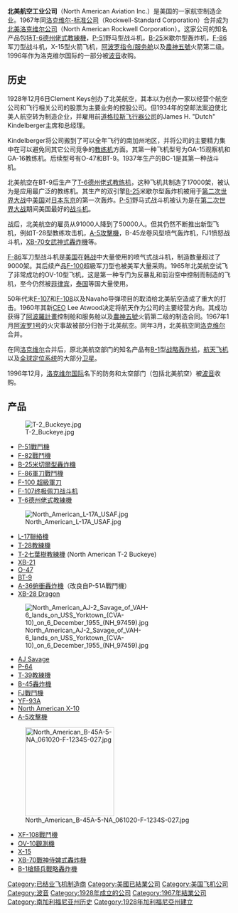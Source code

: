 {{Unreferenced|time=2018-08-06T14:24:24+00:00}}

{{Infobox company
| name = North American Aviation<br/>北美航空
| logo = North American Aviation.png 
| image = 
| image_caption = 
| former_name = 
| type = 
| industry = [[航空|航空]]
| fate = 受[[并购|合併]]
| predecessor = <!-- or: | predecessors = -->
| successor = [[罗克韦尔国际|北美洛克威爾公司]]（North American Rockwell）
| founded = {{Start date and age|1928}}
| founders = [[克莱门特·基斯|克莱门特·基斯]]
| defunct = {{Start date and age|1967|3}}
| location_city = [[加州|加州]][[洛杉磯|洛杉磯]]
| location_country = {{USA}}
| area_served = <!-- or: | areas_served = -->
| key_people = {{Unbulleted list|[[约翰·勒兰德·阿特伍德|约翰·勒兰德·阿特伍德]]|[[詹姆斯·H·金德伯格|詹姆斯·H·金德伯格]]|[[哈里森·斯托姆斯|哈里森·斯托姆斯]]}}
| products = 
| owner = <!-- or: | owners = -->
| num_employees = 
| num_employees_year = <!-- Year of num_employees data (if known) -->
| parent = [[通用汽車|通用汽車]]<br />（1933–1948）
| website = <!-- {{URL|example.com}} -->
}}

'''北美航空工业公司'''（North American Aviation Inc.）是美国的一家航空制造企业。1967年同[[洛克维尔-标准公司|洛克维尔-标准公司]]（Rockwell-Standard Corporation）合并成为[[罗克韦尔国际|北美洛克维尔公司]]（North American Rockwell Corporation）。这家公司的知名产品包括[[T-6德州佬式教練機|T-6德州佬式教練機]]，[[P-51|P-51]]野马型战斗机，[[B-25|B-25]]米歇尔型轰炸机，[[F-86|F-86]]军刀型战斗机，X-15型火箭飞机，[[阿波罗计划|阿波罗]][[阿波羅太空船#指令艙（CM）|指令/服务舱]]以及[[土星5号|農神五號]]火箭第二级。1996年作为洛克维尔国际的一部分被[[波音|波音]]收购。

== 历史 ==
1928年12月6日Clement Keys创办了北美航空，其本以为创办一家以经营个航空公司和飞行相关公司的股票为主要业务的控股公司。但1934年的空邮法案迫使北美人航空转为制造企业，并雇用前[[道格拉斯飞行器公司|道格拉斯飞行器公司]]的James H. "Dutch" Kindelberger主席和总经理。

Kindelberger将公司搬到了可以全年飞行的南加州地区，并将公司的主要精力集中在可以避免同其它公司竞争的[[教练机|教练机]]方面。其第一种飞机型号为GA-15观察机和GA-16教练机。后续型号有O-47和BT-9。1937年生产的BC-1是其第一种战斗机。

北美航空在BT-9后生产了[[T-6德州佬式教練機|T-6德州佬式教练机]]，这种飞机共制造了17000架，被认为是应用最广泛的教练机。其生产的双引擎[[B-25|B-25]]米歇尔型轰炸机被用于[[第二次世界大战|第二次世界大战]]中[[美国|美国]]对[[东京|日本东京]]的第一次轰炸。[[P-51|P-51]]野马式战斗机被认为是在[[第二次世界大战|第二次世界大战]]期间美国最好的[[战斗机|战斗机]]。

战后，北美航空的雇员从91000人降到了50000人。但其仍然不断推出新型飞机，例如T-28型教练攻击机，[[A-5攻擊機|A-5攻擊機]]，B-45龙卷风型喷气轰炸机，FJ1愤怒战斗机，[[XB-70女武神式轟炸機|XB-70女武神式轟炸機]]等。

[[F-86|F-86]]军刀型战斗机是[[美国|美国]]在[[韩战|韩战]]中大量使用的喷气式战斗机，制造数量超过了9000架。其后续产品[[F-100|F-100]]超級军刀型也被美军大量采购。1965年北美航空试飞了非常成功的OV-10型飞机，这是第一种专门为反暴乱和前沿空中控制而制造的飞机，至今仍然被[[菲律宾|菲律宾]]，[[泰国|泰国]]等国大量使用。

50年代末[[F-107|F-107]]和[[XF-108|F-108]]以及Navaho导弹项目的取消给北美航空造成了重大的打击。1960年其新[[CEO|CEO]] Lee Atwood决定将航天作为公司的主要经营方向。其成功获得了[[阿波羅計畫|阿波羅計畫]]控制舱和服务舱以及[[土星五号|農神五號]]火箭第二级的制造合同。1967年1月[[阿波罗1号|阿波罗1号]]的火灾事故被部分归咎于北美航空。同年3月，北美航空同[[洛克维尔|洛克维尔]]合并。

在同[[洛克维尔|洛克维尔]]合并后，原北美航空部门的知名产品有[[B-1槍騎兵戰略轟炸機|B-1]]型[[战略轰炸机|战略轰炸机]]，[[航天飞机|航天飞机]]以及[[全球定位系统|全球定位系统]]的大部分[[卫星|卫星]]。

1996年12月，[[罗克韦尔|洛克维尔国际]]名下的防务和太空部门（包括北美航空）被[[波音|波音]]收购。

== 产品 ==
[[File:T-2_Buckeye.jpg|right]]
* [[P-51戰鬥機|P-51戰鬥機]]
* [[F-82戰鬥機|F-82戰鬥機]]
* [[B-25米切爾型轟炸機|B-25米切爾型轟炸機]]
* [[F-86軍刀戰鬥機|F-86軍刀戰鬥機]]
* [[F-100_超級軍刀|F-100 超級軍刀]]
* [[F-107终极佩刀战斗机|F-107终极佩刀战斗机]]
* [[T-6德州佬式教練機|T-6德州佬式教練機]]
[[File:North_American_L-17A_USAF.jpg|right]]
* [[L-17聯絡機|L-17聯絡機]]
* [[T-28教練機|T-28教練機]]
* [[T-2七葉樹教練機|T-2七葉樹教練機]] (North American T-2 Buckeye)
* [[North_American_XB-21|XB-21]]
* [[North_American_O-47|O-47]]
* [[North_American_BT-9|BT-9]]
* [[A-36俯衝轟炸機|A-36俯衝轟炸機]]（改良自P-51A戰鬥機）
* [[XB-28_Dragon|XB-28 Dragon]]
[[File:North_American_AJ-2_Savage_of_VAH-6_lands_on_USS_Yorktown_(CVA-10)_on_6_December_1955_(NH_97459).jpg|right]]
* [[AJ_Savage|AJ Savage]]
* [[North_American_P-64|P-64]]
* [[T-39教練機|T-39教練機]]
* [[B-45轟炸機|B-45轟炸機]]
* [[FJ戰鬥機|FJ戰鬥機]]
* [[YF-93戰鬥機|YF-93A]]
* [[North_American_X-10|North American X-10]]
* [[A-5攻擊機|A-5攻擊機]]
[[File:North_American_B-45A-5-NA_061020-F-1234S-027.jpg|200px]]
* [[XF-108|XF-108戰鬥機]]
* [[OV-10觀測機|OV-10觀測機]]
* [[X-15|X-15]]
* [[XB-70戰神侍婢式轟炸機|XB-70戰神侍婢式轟炸機]]
*[[B-1槍騎兵戰略轟炸機|B-1槍騎兵戰略轟炸機]]

{{DEFAULTSORT:North American Aviation}}
[[Category:已结业飞机制造商|Category:已结业飞机制造商]]
[[Category:美國已結業公司|Category:美國已結業公司]]
[[Category:美国飞机公司|Category:美国飞机公司]]
[[Category:波音|Category:波音]]
[[Category:1928年成立的公司|Category:1928年成立的公司]]
[[Category:1967年結業公司|Category:1967年結業公司]]
[[Category:南加利福尼亚州历史|Category:南加利福尼亚州历史]]
[[Category:1928年加利福尼亞州建立|Category:1928年加利福尼亞州建立]]